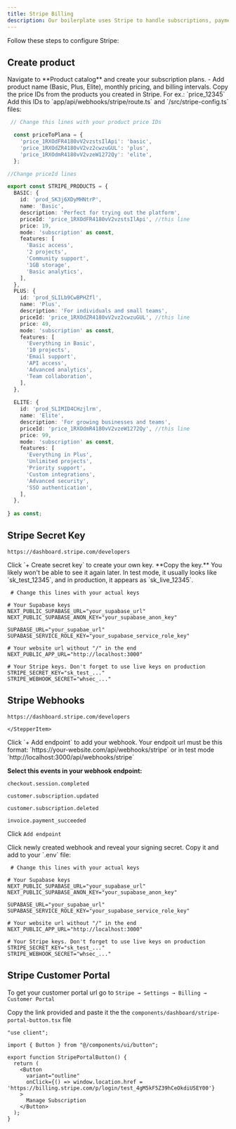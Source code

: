 ```yaml
---
title: Stripe Billing
description: Our boilerplate uses Stripe to handle subscriptions, payments, and billing logic seamlessly.
---
```


Follow these steps to configure Stripe:

## Create product

<Stepper>
  <StepperItem title="Go to Stripe Dashboard">
Navigate to **Product catalog** and create your subscription plans.
   - Add product name (Basic, Plus, Elite), monthly pricing, and billing intervals.
  </StepperItem>
  <StepperItem title="Navigate to newly created products">
Copy the price IDs from the products you created in Stripe. For ex.: `price_12345`

  </StepperItem>
  <StepperItem title="Add this prices to your code">
Add this IDs to `app/api/webhooks/stripe/route.ts` and `/src/stripe-config.ts` files:

```javascript:route.ts showLineNumbers {4-6}
 // Change this lines with your product price IDs

  const priceToPlana = {
    'price_1RXOdFR4180vV2vzstsIlApi': 'basic',
    'price_1RXOdZR4180vV2vz2cwzuGUL': 'plus',
    'price_1RXOdmR4180vV2vzeW1272Qy': 'elite',
  };
```

```javascript:stripe-config.ts 
//Change priceId lines

export const STRIPE_PRODUCTS = {
  BASIC: {
    id: 'prod_SK3j6XDyMHNtrP',
    name: 'Basic',
    description: 'Perfect for trying out the platform',
    priceId: 'price_1RXOdFR4180vV2vzstsIlApi', //this line
    price: 19,
    mode: 'subscription' as const,
    features: [
      'Basic access',
      '2 projects',
      'Community support',
      '1GB storage', 
      'Basic analytics',
    ],
  },
  PLUS: {
    id: 'prod_SLILb9CwBPHZfl',
    name: 'Plus',
    description: 'For individuals and small teams',
    priceId: 'price_1RXOdZR4180vV2vz2cwzuGUL', //this line
    price: 49,
    mode: 'subscription' as const,
    features: [
      'Everything in Basic',
      '10 projects',
      'Email support',
      'API access',
      'Advanced analytics',
      'Team collaboration',
    ],
  },
  
  ELITE: {
    id: 'prod_SLIMID4CHzjlrm',
    name: 'Elite',
    description: 'For growing businesses and teams',
    priceId: 'price_1RXOdmR4180vV2vzeW1272Qy', //this line
    price: 99,
    mode: 'subscription' as const,
    features: [
      'Everything in Plus',
      'Unlimited projects',
      'Priority support',
      'Custom integrations',
      'Advanced security',
      'SSO authentication',
    ],
  },
 
} as const;

```
  </StepperItem>
</Stepper>

## Stripe Secret Key

<Stepper>
  <StepperItem title="Naviagte to Stripe Dashboard → Developers">

   ```plaintext
  https://dashboard.stripe.com/developers
  ```
  </StepperItem>
  <StepperItem title="Go to API Keys">
Click `+ Create secret key` to create your own key. **Copy the key.** You likely won't be able to see it again later. In test mode, it usually looks like `sk_test_12345`, and in production, it appears as `sk_live_12345`.
  </StepperItem>
  <StepperItem title="Add your secret key to `.env` file in your code">

```javascript:.env showLineNumbers {14}
 # Change this lines with your actual keys

# Your Supabase keys
NEXT_PUBLIC_SUPABASE_URL="your_supabase_url"
NEXT_PUBLIC_SUPABASE_ANON_KEY="your_supabase_anon_key"

SUPABASE_URL="your_supabae_url"
SUPABASE_SERVICE_ROLE_KEY="your_supabase_service_role_key"

# Your website url without "/" in the end
NEXT_PUBLIC_APP_URL="http://localhost:3000"

# Your Stripe keys. Don't forget to use live keys on production
STRIPE_SECRET_KEY="sk_test_..."
STRIPE_WEBHOOK_SECRET="whsec_..."

```

  </StepperItem>
</Stepper>

## Stripe Webhooks

<Stepper>
  <StepperItem title="Naviagte to Stripe Dashboard → Developers">

   ```plaintext
  https://dashboard.stripe.com/developers
  ```
    </StepperItem>
   <StepperItem title="Go to Webhooks">
Click `+ Add endpoint` to add your webhook. Your endpoit url must be this format: `https://your-website.com/api/webhooks/stripe` or in test mode `http://localhost:3000/api/webhooks/stripe`

**Select this events in your webhook endpoint:**
```plaintext
checkout.session.completed
```
```plaintext
customer.subscription.updated
```
```plaintext
customer.subscription.deleted
```
```plaintext
invoice.payment_succeeded
```

Click `Add endpoint`


  </StepperItem>
  <StepperItem title="Get your webhook secret">
Click newly created webhook and reveal your signing secret. Copy it and add to your `.env` file:

```javascript:.env showLineNumbers {15}
 # Change this lines with your actual keys

# Your Supabase keys
NEXT_PUBLIC_SUPABASE_URL="your_supabase_url"
NEXT_PUBLIC_SUPABASE_ANON_KEY="your_supabase_anon_key"

SUPABASE_URL="your_supabae_url"
SUPABASE_SERVICE_ROLE_KEY="your_supabase_service_role_key"

# Your website url without "/" in the end
NEXT_PUBLIC_APP_URL="http://localhost:3000"

# Your Stripe keys. Don't forget to use live keys on production
STRIPE_SECRET_KEY="sk_test_..."
STRIPE_WEBHOOK_SECRET="whsec_..."

```

  </StepperItem>
</Stepper>

## Stripe Customer Portal

To get your customer portal url go to `Stripe → Settings → Billing → Customer Portal`

Copy the link provided and paste it the the `components/dashboard/stripe-portal-button.tsx` file

```javascript:.env showLineNumbers {9}
"use client";

import { Button } from "@/components/ui/button";

export function StripePortalButton() {
  return (
    <Button 
      variant="outline" 
      onClick={() => window.location.href = 'https://billing.stripe.com/p/login/test_4gM5kF5Z39hCeOkdiU5EY00'}
    >
      Manage Subscription
    </Button>
  );
} 

```
